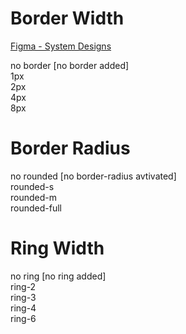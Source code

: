 
<Meta title="Documentation/Borders" />

# Border Width

[Figma - System Designs](https://www.figma.com/file/nsXR2h0KwciWpuwKRD58FX/Mumble?type=design&node-id=437-1020&mode=design&t=72He1MwyRjB5KpiV-0)

<Unstyled>
	<div className="flex flex-wrap gap-m">
		<div>
			<div className="border h-2xl w-2xl border-0 border-primary-600 bg-primary-200"></div>
			<div>no border [no border added]</div>
		</div>
        <div>
			<div className="border h-2xl w-2xl border-1b border-primary-600 bg-primary-200"></div>
			<div>1px</div>
		</div>
		<div>
			<div className="border h-2xl w-2xl border-2b border-primary-600 bg-primary-200"></div>
			<div>2px</div>
		</div>
		<div>
			<div className="border h-2xl w-2xl border-4 border-primary-600 bg-primary-200"></div>
			<div>4px</div>
		</div>
		<div>
			<div className="border h-2xl w-2xl border-8 border-primary-600 bg-primary-200"></div>
			<div>8px</div>
		</div>
	</div>
</Unstyled>

# Border Radius

<Unstyled>
	<div className="flex flex-col gap-m">
		<div>
			<div className="border h-2xl w-2xl rounded-none bg-primary-200"></div>
			<div>no rounded [no border-radius avtivated]</div>
		</div>
		<div>
			<div className="border h-2xl w-2xl rounded-s border-3 border-primary-600 bg-primary-200"></div>
			<div>rounded-s</div>
		</div>
		<div>
			<div className="border h-2xl w-2xl rounded-m border-3 border-primary-600 bg-primary-200"></div>
			<div>rounded-m</div>
		</div>
		<div>
			<div className="border h-2xl w-2xl rounded-full border-3 border-primary-600 bg-primary-200"></div>
			<div>rounded-full</div>
		</div>
	</div>
</Unstyled>

# Ring Width

<Unstyled>
	<div className="flex flex-col gap-m">
		<div>
			<div className="border h-2xl w-2xl bg-primary-200"></div>
			<div>no ring [no ring added]</div>
		</div>
		<div>
			<div className="border h-2xl w-2xl ring-2 border-white ring-primary-600 bg-primary-200"></div>
			<div>ring-2</div>
		</div>
		<div>
			<div className="border h-2xl w-2xl ring-3 border-white ring-primary-600 bg-primary-200"></div>
			<div>ring-3</div>
		</div>
		<div>
			<div className="border h-2xl w-2xl ring-4 border-white ring-primary-600 bg-primary-200"></div>
			<div>ring-4</div>
		</div>
		<div>
			<div className="border h-2xl w-2xl ring-6 border-white ring-primary-600 bg-primary-200"></div>
			<div>ring-6</div>
		</div>
	</div>
</Unstyled>